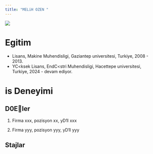 ```yaml
---
title: "MELiH OZEN "
---
```


![](/assets/images/vesikalik.jpeg){fig-align="center"}

# Egitim

-   Lisans, Makine Muhendisligi, Gaziantep universitesi, Turkiye, 2008 - 2013.
-   YC<ksek Lisans, EndC<stri Muhendisligi, Hacettepe universitesi, Turkiye, 2024 - devam ediyor.

# is Deneyimi

## D0Eler




1.  Firma xxx, pozisyon xx, yD1l xxx

2.  Firma yyy, pozisyon yyy, yD1l yyy

## Stajlar
